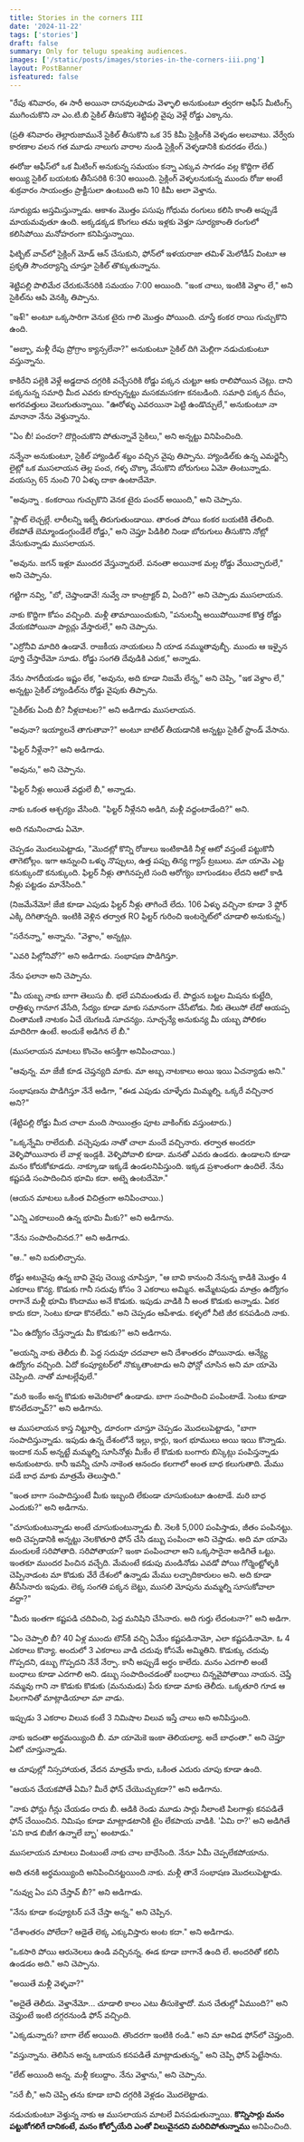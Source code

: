 ```yaml
---
title: Stories in the corners III
date: '2024-11-22'
tags: ['stories']
draft: false
summary: Only for telugu speaking audiences. 
images: ['/static/posts/images/stories-in-the-corners-iii.png']
layout: PostBanner
isfeatured: false
---
```


"రేపు శనివారం, ఈ సారీ అయినా దానవులపాడు వెళ్ళాలి అనుకుంటూ త్వరగా ఆఫీస్ మీటింగ్స్ ముగించుకొని నా ఎం.టి.బి సైకిల్ తీసుకొని శెట్టిపల్లి వైపు వెళ్లే రోడ్డు ఎక్కాను. 

(ప్రతి శనివారం తెల్లారుజామునే సైకిల్ తీసుకొని ఒక 35 కిమీ సైక్లింగ్‌కి వెళ్ళడం అలవాటు. వేర్వేరు కారణాల వలన గత మూడు నాలుగు వారాల నుండి సైక్లింగ్ వెళ్ళడానికి కుదరడం లేదు.) 

ఈరోజు ఆఫీస్‌లో ఒక మీటింగ్ అనుకున్న సమయం కన్నా ఎక్కువ సాగడం వల్ల కొద్దిగా లేట్ అయ్యి సైకిల్ బయటకు తీసేసరికి 6:30 అయింది. సైక్లింగ్ వెళ్ళలనుకున్న ముందు రోజు అంటే శుక్రవారం సాయంత్రం ప్రాక్టీసులా ఉంటుంది అని 10 కిమీ అలా వెళ్తాను. 

సూర్యుడు అస్తమిస్తున్నాడు. ఆకాశం మొత్తం పసుపు గోధుమ రంగులు కలిసి కాంతి అప్పుడే మాయమవుతూ ఉంది. అక్కడక్కడ కొంగలు తమ ఇళ్లకు వెళ్తూ సూర్యకాంతి రంగులో కలిసిపోయి మనోహరంగా కనిపిస్తున్నాయి. 

ఫిట్బిట్ వాచ్‌లో సైక్లింగ్ మోడ్ ఆన్ చేసుకుని, ఫోన్‌లో ఇళయరాజా తమిళ్ మెలోడీస్ వింటూ ఆ ప్రకృతి సౌందర్యాన్ని చూస్తూ సైకిల్ తొక్కుతున్నాను. 

శెట్టిపల్లి పొలిమేర చేరుకునేసరికి సమయం 7:00 అయింది. "ఇంక చాలు, ఇంటికి వెళ్దాం లే," అని సైకిల్‌ను ఆపి వెనక్కి తిప్పాను. 

"ఇశ్!" అంటూ ఒక్కసారిగా వెనుక టైరు గాలి మొత్తం పోయింది. చూస్తే కంకర రాయి గుచ్చుకొని ఉంది. 

"అబ్బా, మళ్లీ రేపు ప్రోగ్రాం క్యాన్సలేనా?" అనుకుంటూ సైకిల్ దిగి మెల్లిగా నడుచుకుంటూ వస్తున్నాను. 

కాకిరేని పల్లెకి వెళ్లే అడ్డదావ దగ్గరికి వచ్చేసరికి రోడ్డు పక్కన చుట్టూ ఆకు రాలిపోయిన చెట్లు. దాని పక్కనున్న సమాధి మీద ఎవరు కూర్చున్నట్టు మసకమసకగా కనబడింది. సమాధి పక్కన దీపం, అగరవత్తులు వెలుగుతున్నాయి. "ఊరోళ్ళు ఎవరయినా పెట్టి ఉండొచ్చులే," అనుకుంటూ నా మానానా నేను వెళ్తున్నాను. 

"ఏం బీ! పంచరా? దొర్లించుకొని పోతున్నావే సైకిలు," అని అన్నట్టు వినిపించింది. 

నన్నేనా అనుకుంటూ, సైకిల్ హ్యాండిల్ శబ్దం వచ్చిన వైపు తిప్పాను. హ్యాండిల్‌కు ఉన్న ఎమర్జెన్సీ లైట్లో ఒక ముసలాయన తెల్ల పంచ, గళ్ళ చొక్కా వేసుకొని బోరుగులు ఏమో తింటున్నాడు. వయస్సు 65 నుంచి 70 ఏళ్ళు దాకా ఉంటాదేమో. 

"అవున్నా . కంకరాయి గుచ్చుకొని వెనక టైరు పంచర్ అయింది," అని చెప్పాను. 

"ప్లాట్ లెచ్చల్లే. లారీలన్ని ఇట్నే తిరుగుతుండాయి. తారంత పోయి కంకర బయటికి తేలింది. లేకపోతే బెమ్మాండంగ్గుండేలే రోడ్డు," అని చెప్తూ పిడికిలి నిండా బోరుగులు తీసుకొని నోట్లో వేసుకున్నాడు ముసలాయన. 

"అవును. జగన్ ఇళ్లూ ముందర వేస్తున్నారులే. పనంతా అయినాక మల్ల రోడ్డు వేయిచ్చారులే," అని చెప్పాను. 

గట్టిగా నవ్వి, "బో, చెప్తాండావే! నువ్వే నా కాంట్రాక్టర్ వి, ఏంది?" అని చెప్పాడు ముసలాయన. 

నాకు కొద్దిగా కోపం వచ్చింది. మళ్లీ తామాయించుకుని, "పనులన్నీ అయిపోయినాక కొత్త రోడ్డు వేయకపోయినా ప్యాచ్లు వేస్తారులే," అని చెప్పాను. 

"ఎర్రోనీవి మాదిరి ఉండావే. రాజకీయ నాయకులు నీ యాడ నమ్ముతావుబ్బీ. ముందు ఆ ఇళ్ళైన పూర్తి చేస్తారేమో సూడు. రోడ్డు సంగతి దేవుడికి ఎరుక," అన్నాడు. 

నేను సాగదీయడం ఇష్టం లేక, "అవును, అది కూడా నిజమే లేన్న," అని చెప్పి, "ఇక వెళ్దాం లే," అన్నట్టు సైకిల్ హ్యాండిల్‌ను రోడ్డు వైపుకు తిప్పాను. 

"సైకిల్‌కు ఏంది బీ? నీళ్లబాటల?" అని అడిగాడు ముసలాయన. 

"అవునా? ఇయ్యాలనే తాగుతావా?" అంటూ బాటిల్ తీయడానికి అన్నట్టు సైకిల్ స్టాండ్ వేసాను. 

"ఫిల్టర్ నీళ్లేనా?" అని అడిగాడు. 

"అవును," అని చెప్పాను. 

"ఫిల్టర్ నీళ్లు అయితే వద్దులే బీ," అన్నాడు. 

నాకు ఒకంత ఆశ్చర్యం వేసింది. "ఫిల్టర్ నీళ్లేనని అడిగి, మళ్లీ వద్దంటాడేంది?" అని. 

అది గమనించాడు ఏమో. 

చెప్పడం మొదలుపెట్టాడు, "మొదట్లో కొన్ని రోజులు ఇంటికాడికి నీళ్ల ఆటో వస్తంటే పట్టుకొనీ తాగెటోల్లం. ఇగా ఆన్నుంచి ఒళ్ళు నొప్పులు, ఉత్త పప్పు తిన్య గ్యాస్ ట్రబులు. మా యామె ఎట్ట కనుక్కుందొ కనుక్కుంది. ఫిల్టర్ నీళ్లు తాగినప్పటి సంది ఆరోగ్యం బాగుండటం లేదని ఆటో కాడి నీళ్లు పట్టడం మానేసింది." 

(నిజమేనేమో! జేజి కూడా ఎపుడు ఫిల్టర్ నీళ్లు తాగిందే లేదు. 106 ఏళ్ళు వచ్చినా కూడా 3 ఫ్లోర్ ఎక్కి దిగితాన్నది. ఇంటికి వెళ్లిన తర్వాత RO ఫిల్టర్ గురించి ఇంటర్నెట్‌లో చూడాలి అనుకున్న.) 

"సరేనన్నా," అన్నాను. "వెళ్దాం," అన్నట్లు. 

"ఎవరి పిల్లోనివో?" అని అడిగాడు. సంభాషణ పొడిగిస్తూ. 

నేను ఫలానా అని చెప్పాను. 

"మీ యబ్బ నాకు బాగా తెలుసు బీ. భలే పనిమంతుడు లే. పొద్దున బట్టల మిషను కుట్టేది, రాత్రిళ్ళు గానూగ వేసేది, సేద్యం కూడా మాకు సమానంగా చేసేటోడు. నీకు తెలుసో లేదో ఆయప్ప చింతామణి నాటకం ఏచే యెగబడి సూచన్యం. సూచ్చన్యే అనుకున్య మీ యబ్బ పోలికల మాదిరిగా ఉంటే. అందుకే అడిగిన లే బీ."

(ముసలాయన మాటలు కొంచెం ఆసక్తిగా అనిపించాయి.)

"ఆవున్న. మా జేజీ కూడ చెప్తన్యది మాకు. మా అబ్బ నాటకాలు అయి ఇయి ఏచన్యాడు అని."

సంభాషణను పొడిగిస్తూ నేనే అడిగా, "ఈడ ఎపుడు చూళ్ళేదు మిమ్మల్ని. ఒక్కరే వచ్చినార అని?"

(శేట్టిపల్లి రోడ్డు మీద చాలా మంది సాయింత్రం పూట వాకింగ్‌కు వస్తుంటారు.)

"ఒక్కన్నేమి రాలేదుబీ. వచ్చెపుడు నాతో చాలా మందే వచ్చినారు. తర్వాత అందరూ వెళ్ళిపోయినారు లే వాళ్ల ఇండ్లకి. వెళ్ళిపోవాలి కూడా. మనతో ఎవరు ఉండరు. ఉండాలని కూడా మనం కోరుకోకూడదు. నాక్కూడా ఇక్కడే ఉండలనిపిస్తుంది. ఇక్కడ ప్రశాంతంగా ఉందిలే. నేను కష్టపడి సంపాదించిన భూమి కదా. అట్నె ఉంటదేమో."

(ఆయన మాటలు ఒకింత విచిత్రంగా అనిపించాయి.)

"ఎన్ని ఎకరాలుంది ఉన్న భూమి మీకు?" అని అడిగాను.

"నేను సంపాదించినద.?" అని అడిగాడు.

"ఆ.." అని బదులిచ్చాను.

రోడ్డు అటువైపు ఉన్న బావి వైపు చెయ్యి చూపిస్తూ, "ఆ బావి కానుంచి నేనున్న కాడికి మొత్తం 4 ఎకరాలు కొన్య. కొడుకు గానీ సదువు కోసం 3 ఎకరాలు అమ్మిన. అమ్మేటపుడు మాత్రం ఉద్యోగం రాగానే మళ్లీ భూమి కొందాము అనే కొడుకు. ఇపుడు వాడికి నీ అంత కొడుకు అన్నాడు. ఏకర కాదు కదా, సెంటు కూడా కొనలేదు." అని చెప్పడం ఆపేశాడు. కళ్ళలో నీటి జీర కనపడింది నాకు.

"ఏం ఉద్యోగం చేస్తన్నాడు మీ కొడుకు?" అని అడిగాను.

"అయన్ని నాకు తెలీదు బీ. పెద్ద సదువూ చదవాలా అని దేశాంతరం పోయినాడు. ఆన్య్యే ఉద్యోగం వచ్చింది. ఏదో కంప్యూటర్‌లో నొక్కుతాంటాడు అని ఫోన్లో చూసిన అని మా యామె చెప్పింది. నాతో మాటల్లేవులే."

"మరి ఇంకేం అన్న కొడుకు అమెరికాలో ఉండాడు. బాగా సంపాదించి పంపింటాడే. సెంటు కూడా కొనలేదన్నావ్?" అని అడిగాను.

ఆ ముసలాయన కాస్త నిట్టూర్చి, దూరంగా చూస్తూ చెప్పడం మొదలుపెట్టాడు, "బాగా సంపాదిస్తున్నాడు. ఇపుడు ఉన్న దేశంలోనే ఇల్లు, కార్లు, ఇంగ భూములు అయి ఇయి కొన్నాడు. ఇందాక నువ్ అన్నట్టే మమ్మల్ని సూసినోళ్లు మీకేం లే కొడుకు బంగారు బిస్కెట్లు పంపిస్తన్నాడు అనుకుంటారు. కానీ ఇవన్నీ చూసి నాకెంత ఆనందం కలగాలో అంత బాధ కలుగుతాది. మేము పడే బాధ మాకు మాత్రమే తెలుస్తాది."

"ఇంత బాగా సంపాదిస్తుంటే మీకు ఇబ్బంది లేకుండా చూసుకుంటూ ఉంటాడే. మరి బాధ ఎందుకు?" అని అడిగాను.

"చూసుకుంటున్నాడు అంటే చూసుకుంటున్నాడు బీ. నెలకి 5,000 పంపిస్తాడు, జీతం పంపినట్టు. అది చెప్పడానికి అన్నట్టు నెలకొతూరి ఫోన్ చేసి డబ్బు పంపించా అని చెప్తాడు. అది మా యామె మందులకే సరిపోతాది. సరిపోతాయా? ఇంకా పంపించాలా అని ఒక్కసారైనా అడిగితే ఒట్టు. ఇంతకూ ముందర పించిన వచ్చేది. మేమంటే కడుపు మండినోడు ఎవడో పోయి గోర్మెంట్టోళ్ళకి చెప్పినాడంట మా కొడుకు వేరే దేశంలో ఉన్నాడు మేము లచ్చాదికారులం అని. అది కూడా తీసేసినారు ఇపుడు. 
 లెక్క సంగతి పక్కన బెట్టు, ముసలి మోపును మమ్మల్ని సూసుకోవాలా వద్దా?"

"మీరు ఇంతగా కష్టపడి చదివించి, పెద్ద మనిషిని చేసినారు. అది గుర్తు లేదంటనా?" అని అడిగా.

"ఏం చెప్పాలి బీ? 40 ఏళ్ల ముందు టౌన్‌కి వచ్చి ఏమేం కష్టపడినామో, ఎలా కష్టపడినామో. ఓ 4 ఎకరాలు కొన్యా. అందులో 3 ఎకరాలు వాడి చదువు కోసమే అమ్మితిని. కొడుక్కు చదువు గొప్పదని, డబ్బు గొప్పదని నేనే నేర్పా. కానీ అప్పుడే అర్ధం కాలేదు. మనం ఎదగాలి అంటే బంధాలు కూడా ఎదగాలి అని. డబ్బు సంపాదించడంతో బంధాలు చిన్నవైపోతాయి నాయన. చెప్తే నమ్మవు గాని నా కొడుకు కొడుకు (మనుమడు) పేరు కూడా మాకు తెలీదు. ఒక్కతూరి గూడ ఆ పిలగానితో మాట్లాడియాలా మా వాడు.

ఇప్పుడు 3 ఎకరాల విలువ కంటే 3 నిమిషాల విలువ ఇస్తే చాలు అని అనిపిస్తుంది.

నాకు ఇదంతా అర్థమయ్యింది బీ. మా యామెకె ఇంకా తెలియల్యా. అదే బాధంతా." అని చెప్తూ ఏటో చూస్తున్నాడు.

ఆ చూపుల్లో నిస్సహాయత, వేదన మాత్రమే కాదు, ఒకింత ఎదురు చూపు కూడా ఉంది.

"ఆయన చేయకపోతే ఏమి? మీరే ఫోన్ చేయొచ్చుకదా?" అని అడిగాను.

"నాకు ఫోన్లు గీన్లు చేయడం రాదు బీ. ఆడికి రెండు మూడు సార్లు నీలాంటి పిలగాళ్లు కనపడితే ఫోన్ చేయించిన. నిమిషం కూడా మాట్లాడటానికి టైం లేకపాయ వాడికి. 'ఏమి రా?' అని అడిగితే 'పని కాడ బిజీగ ఉన్నాలే బ్బా' అంటాడు."

ముసలాయన మాటలు వింటుంటే నాకు చాల బాధేసింది. నేనూ ఏమీ చెప్పలేకపోయాను.

అది తనకి అర్థమయ్యింది అనిపించినట్టయింది నాకు. మళ్లీ తానే సంభాషణ మొదలుపెట్టాడు.

"నువ్వు ఏం పని చేస్తావ్ బీ?" అని అడిగాడు.

"నేను కూడా కంప్యూటర్ పనే చేస్తా అన్న." అని చెప్పిన.

"దేశాంతరం పోలేదా? ఆడైతే లెక్క ఎక్కువిస్తారు అంట కదా." అని అడిగాడు.

"ఒకసారి పోయి ఆరునెలలు ఉండి వచ్చినన్న. ఈడ కూడా బాగానే ఉంది లే. అందరితో కలిసి ఉండడం అది." అని చెప్పాను.

"అయితే మళ్లీ వెళ్ళవా?"

"అదైతే తెలీదు. వెళ్తానేమో... చూడాలి కాలం ఎటు తీసుకెళ్తాదో. మన చేతుల్లో ఏముంది?" అని చెప్తుంటే ఇంటి దగ్గరనుండి ఫోన్ వచ్చింది.

"ఎక్కడున్నారు? బాగా లేట్ అయింది. తొందరగా ఇంటికి రండి." అని మా ఆవిడ ఫోన్‌లో చెప్తుంది.

"వస్తున్నాను. తెలిసిన అన్న ఒకాయన కనపడితే మాట్లాడుతున్న," అని చెప్పి ఫోన్ పెట్టేసాను.

"లేట్ అయింది అన్న. మళ్లీ కలుద్దాం. నేను వెళ్తాను," అని చెప్పాను.

"సరే బీ," అని చెప్పి తను కూడా బావి దగ్గరికి వెళ్లడం మొదలెట్టాడు.

నడుచుకుంటూ వెళ్తున్న నాకు ఆ ముసలాయన మాటలే వినపడుతున్నాయి. **కొన్నిసార్లు మనం పట్టుకోగలిగే దానికంటే, మనం కోల్పోయేది ఎంతో విలువైనదని మరిచిపోతున్నాము** అనిపించింది.